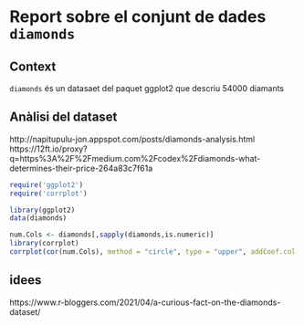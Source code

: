 # Report sobre el conjunt de dades `diamonds`

## Context

`diamonds` és un datasaet del paquet ggplot2 que descriu 54000 diamants

## Anàlisi del dataset

http://napitupulu-jon.appspot.com/posts/diamonds-analysis.html
https://12ft.io/proxy?q=https%3A%2F%2Fmedium.com%2Fcodex%2Fdiamonds-what-determines-their-price-264a83c7f61a

```r
require('ggplot2')
require('corrplot')
```

```r
library(ggplot2)
data(diamonds)
```

```r
num.Cols <- diamonds[,sapply(diamonds,is.numeric)]
library(corrplot)
corrplot(cor(num.Cols), method = "circle", type = "upper", addCoef.col = "black")
```

## idees

https://www.r-bloggers.com/2021/04/a-curious-fact-on-the-diamonds-dataset/

